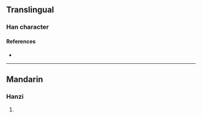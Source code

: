 {{character info/new}}
==Translingual==

===Han character===
{{Han char|rn=94|rad=犬|as=06|sn=9|four=47220|canj=KHBMR|ids=⿰犭同}}

====References====
* {{Han ref|kx=0711.050|dkj=20391|dj=1123.050|hdz=21344.070|uh=72EA|ud=29418|bh=CFC3|bd=53187}}

----

==Mandarin==

===Hanzi===
{{cmn-hanzi|pin=[[tōng]] ([[tong1]])|wg=t'ung<sup>1</sup>}}

# {{defn|lang=cmn|sort=犬06}}